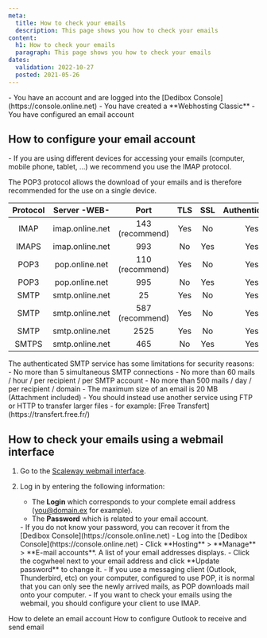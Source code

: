 ```yaml
---
meta:
  title: How to check your emails
  description: This page shows you how to check your emails
content:
  h1: How to check your emails
  paragraph: This page shows you how to check your emails
dates:
  validation: 2022-10-27
  posted: 2021-05-26
---
```


<Message type="requirement">
  - You have an account and are logged into the [Dedibox Console](https://console.online.net)
  - You have created a **Webhosting Classic**
  - You have configured an email account
</Message>



## How to configure your email account 

<Message type="note">
  - If you are using different devices for accessing your emails (computer, mobile phone, tablet, …) we recommend you use the IMAP protocol.
</Message>


The POP3 protocol allows the download of your emails and is therefore recommended for the use on a single device.


| Protocol |   Server -WEB-  |       Port      | TLS | SSL | Authentication |
|:--------:|:---------------:|:---------------:|:---:|:---:|:--------------:|
|   IMAP   | imap.online.net | 143 (recommend) | Yes |  No |       Yes      |
|   IMAPS  | imap.online.net |       993       |  No | Yes |       Yes      |
|   POP3   |  pop.online.net | 110 (recommend) | Yes |  No |       Yes      |
|   POP3   |  pop.online.net |       995       |  No | Yes |       Yes      |
|   SMTP   | smtp.online.net |        25       | Yes |  No |       Yes      |
|   SMTP   | smtp.online.net | 587 (recommend) | Yes |  No |       Yes      |
|   SMTP   | smtp.online.net |       2525      | Yes |  No |       Yes      |
|   SMTPS  | smtp.online.net |       465       |  No | Yes |       Yes      |



<Message type="important">
  The authenticated SMTP service has some limitations for security reasons:
    - No more than 5 simultaneous SMTP connections
    - No more than 60 mails / hour / per recipient / per SMTP account
    - No more than 500 mails / day / per recipient / domain
    - The maximum size of an email is 20 MB (Attachment included)
    - You should instead use another service using FTP or HTTP to transfer larger files - for example: [Free Transfert](https://transfert.free.fr/)
</Message>


## How to check your emails using a webmail interface 

1. Go to the [Scaleway webmail interface](https://webmail.online.net/). 
2. Log in by entering the following information:
    * The **Login** which corresponds to your complete email address ([you@domain.ex](mailto:you@domain.ex) for example).
    * The **Password** which is related  to your email account. 

    <Message type="note">
      - If you do not know your password, you can recover it from the [Dedibox Console](https://console.online.net)
      - Log into the [Dedibox Console](https://console.online.net)
      - Click **Hosting** > **Manage** > **E-mail accounts**. A list of your email addresses displays.
      - Click the cogwheel next to your email address and click **Update password** to change it.  
    </Message>

    <Message type="tip">
      - If you use a messaging client (Outlook, Thunderbird, etc) on your computer, configured to use POP, it is normal that you can only see the newly arrived mails, as POP downloads mail onto your computer.
      - If you want to check your emails using the webmail, you should configure your client to use IMAP. 
    </Message>


<Navigation title="See Also">
  <PreviousButton to="/webhosting/classic/how-to/delete-email-account/">How to delete an email account</PreviousButton>
  <NextButton to="/webhosting/classic/how-to/configure-outlook/">How to configure Outlook to receive and send email</NextButton>
</Navigation> 
